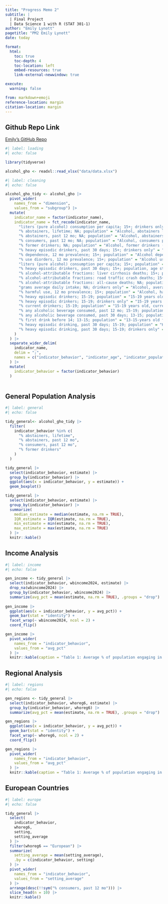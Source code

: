 ```yaml
---
title: "Progress Memo 2"
subtitle: |
  | Final Project 
  | Data Science 1 with R (STAT 301-1)
author: "Emily Lynott"
pagetitle: "PM2 Emily Lynott"
date: today

format:
  html:
    toc: true
    toc-depth: 4
    toc-location: left
    embed-resources: true
    link-external-newwindow: true

execute:
  warning: false

from: markdown+emoji
reference-location: margin
citation-location: margin
---
```


::: {.callout-tip icon=false}

## Github Repo Link

[Emily's GitHub Repo](https://github.com/emilylynott/final-progress-memo-2.git)

:::

```r
#| label: loading
#| echo: false

library(tidyverse)

alcohol_gho <- readxl::read_xlsx("data/data.xlsx")

```
```r
#| label: cleaning
#| echo: false

alcohol_gho_tidy <- alcohol_gho |>
  pivot_wider(
    names_from = "dimension", 
    values_from = "subgroup") |>
  mutate(
    indicator_name = factor(indicator_name), 
    indicator_name = fct_recode(indicator_name, 
      "liters (pure alcohol) consumption per capita; 15+; drinkers only" = "Alcohol, drinkers only per capita (15+) consumption (in litres of pure alcohol)",
      "% abstainers, lifetime; NA; population" = "Alcohol, abstainers lifetime (%)",
      "% abstainers, past 12 mo; NA; population" = "Alcohol, abstainers past 12 months (%)",
      "% consumers, past 12 mo; NA; population" = "Alcohol, consumers past 12 months (%)",
      "% former drinkers; NA; population" = "Alcohol, former drinkers (%)", 
      "% heavy episodic drinkers, past 30 days; 15+; drinkers only" = "Alcohol, heavy episodic drinking (15+), drinkers only, past 30 days (%)", 
      "% dependence, 12 mo prevalence; 15+; population" = "Alcohol dependence (15+), 12 month prevalence (%)",
      "% use diorders, 12 mo prevalence; 15+; population" = "Alcohol use disorders (15+), 12 month prevalence (%)",
      "liters (pure alcohol) consumption per capita; 15+; population" = "Alcohol, total per capita (15+) consumption (SDG Indicator 3.5.2) (in litres of pure alcohol)", 
      "% heavy episodic drinkers, past 30 days; 15+; population, age standardized" = "Alcohol, heavy episodic drinking (15+) past 30 days (age-standardized) (%)", 
      "% alcohol-attributable fractions: liver cirrhosis deaths; 15+; population" = "Alcohol-attributable fractions (15+), liver cirrhosis deaths (%)",
      "% alcohol-attributable fractions: road traffic crash deaths; 15+; population" = "Alcohol-attributable fractions (15+), road traffic crash deaths (%)", 
      "% alcohol-attributable fractions: all-cause deaths; NA; population" = "Alcohol-attributable fractions, all-cause deaths (%)", 
      "grams average daily intake; NA; drinkers only" = "Alcohol, average daily intake among drinkers (grams)", 
      "% harmful use, 12 mo prevalence; 15+; population" = "Alcohol, harmful use (15+), 12 month prevalence (%)", 
      "% heavy episodic drinkers; 15-19; population" = "15-19 years old heavy episodic drinkers (population) (%)", 
      "% heavy episodic drinkers; 15-19; drinkers only" = "15-19 years old heavy episodic drinkers (drinkers only) (%)", 
      "% current drinkers; 15-19; population" = "15-19 years old, current drinkers (%)", 
      "% any alcoholic beverage consumed, past 12 mo; 15-19; population" = "15-years old any alcoholic beverage consumed in past 12 months (%)", 
      "% any alcoholic beverage consumed, past 30 days; 13-15; population" = "13-15-years old any alcoholic beverage consumed in past 30 days (%)", 
      "% first drink before 14; 13-15; population" = "13-15-years old first drink before age 14 (%)", 
      "% heavy episodic drinking, past 30 days; 15-19; population" = "Heavy episodic drinking (youth 15 -19 years) past 30 days (%)", 
      "% heavy episodic drinking, past 30 days; 15-19; drinkers only" = "Heavy episodic drinking (youth 15 -19 years), drinkers only, past 30 days (%)"
    ) 
  ) |>
  separate_wider_delim(
    indicator_name, 
    delim = ";", 
    names = c("indicator_behavior", "indicator_age", "indicator_population")
  ) |>
  mutate(
    indicator_behavior = factor(indicator_behavior)
  )
  
```

## General Population Analysis

```r
#| label: general
#| echo: false

tidy_general<- alcohol_gho_tidy |>
  filter(
    indicator_behavior %in% c(
      "% abstainers, lifetime", 
      "% abstainers, past 12 mo", 
      "% consumers, past 12 mo", 
      "% former drinkers"
    )
  )

tidy_general |>
  select(indicator_behavior, estimate) |>
  group_by(indicator_behavior) |>
  ggplot(aes(x = indicator_behavior, y = estimate)) +
  geom_boxplot()  

tidy_general |>
  select(indicator_behavior, estimate) |>
  group_by(indicator_behavior) |>
  summarize(
    median_estimate = median(estimate, na.rm = TRUE), 
    IQR_estimate = IQR(estimate, na.rm = TRUE),
    min_estimate = min(estimate, na.rm = TRUE),
    max_estimate = max(estimate, na.rm = TRUE)
  ) |>
  knitr::kable()

```

## Income Analysis

```r
#| label: income
#| echo: false

gen_income <- tidy_general |>
  select(indicator_behavior, wbincome2024, estimate) |>
  drop_na(wbincome2024) |>
  group_by(indicator_behavior, wbincome2024) |>
  summarize(avg_pct = mean(estimate, na.rm = TRUE), .groups = "drop") 
  
gen_income |>  
  ggplot(aes(x = indicator_behavior, y = avg_pct)) + 
  geom_bar(stat = "identity") + 
  facet_wrap(~ wbincome2024, ncol = 2) +
  coord_flip()

gen_income |>
  pivot_wider(
    names_from = "indicator_behavior", 
    values_from = "avg_pct"
  ) |>
  knitr::kable(caption = "Table 1: Average % of population engaging in indicator behavior by income")


```


## Regional Analysis

```r
#| label: regions
#| echo: false

gen_regions <- tidy_general |>
  select(indicator_behavior, whoreg6, estimate) |>
  group_by(indicator_behavior, whoreg6) |>
  summarize(avg_pct = mean(estimate, na.rm = TRUE), .groups = "drop") 

gen_regions |>
  ggplot(aes(x = indicator_behavior, y = avg_pct)) + 
  geom_bar(stat = "identity") + 
  facet_wrap(~ whoreg6, ncol = 2) +
  coord_flip()

gen_regions |>
  pivot_wider(
    names_from = "indicator_behavior", 
    values_from = "avg_pct"
  ) |>
  knitr::kable(caption = "Table 1: Average % of population engaging in indicator behavior by region")

```

## European Countries

```r
#| label: europe
#| echo: false

tidy_general |>
  select(
    indicator_behavior, 
    whoreg6, 
    setting, 
    setting_average
  ) |>
  filter(whoreg6 == "European") |>
  summarize(
    setting_average = mean(setting_average), 
    .by = c(indicator_behavior, setting)
  ) |>
  pivot_wider(
    names_from = "indicator_behavior", 
    values_from = "setting_average"
  ) |>
  arrange(desc(!!sym("% consumers, past 12 mo"))) |>
  slice_head(n = 10) |>
  knitr::kable()

```

